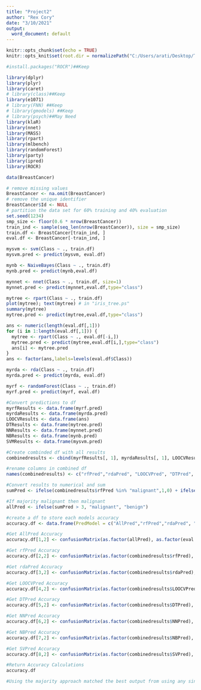 ---
title: "Project2"
author: "Rex Cory"
date: "3/10/2021"
output:
  word_document: default
---

```{r setup, include=FALSE}
knitr::opts_chunk$set(echo = TRUE)
knitr::opts_knit$set(root.dir = normalizePath("C:/Users/arati/Desktop/TBANLT 560/DMBA-R-datasets/DMBA-R-datasets"))
```

```{r necessary packages, eval=FALSE, include=FALSE}
#install.packages("ROCR")##Keep

```

```{r library packages}
library(dplyr)
library(plyr)
library(caret)
# library(class)##Keep
library(e1071)
# library(FNN) ##Keep
# library(gmodels) ##Keep
# library(psych)##May Need
library(klaR)
library(nnet)
library(MASS)
library(rpart)
library(mlbench)
library(randomForest)
library(party)
library(ipred)
library(ROCR)


```

```{r load data}
data(BreastCancer)
```

```{r Missing Values, ID, and Partition}
# remove missing values
BreastCancer <- na.omit(BreastCancer) 
# remove the unique identifier
BreastCancer$Id <- NULL
# partition the data set for 60% training and 40% evaluation 
set.seed(1234) 
smp_size <- floor(0.6 * nrow(BreastCancer))
train_ind <- sample(seq_len(nrow(BreastCancer)), size = smp_size)
train.df <- BreastCancer[train_ind, ]
eval.df <- BreastCancer[-train_ind, ]
```

```{r Support Vector Network}
mysvm <- svm(Class ~ ., train.df)
mysvm.pred <- predict(mysvm, eval.df)
```


```{r Naive Bayes}
mynb <- NaiveBayes(Class ~ ., train.df)
mynb.pred <- predict(mynb,eval.df)
```

```{r Neural Net}
mynnet <- nnet(Class ~ ., train.df, size=1)
mynnet.pred <- predict(mynnet,eval.df,type="class")
```

```{r Decision Trees}
mytree <- rpart(Class ~ ., train.df)
plot(mytree); text(mytree) # in "iris_tree.ps"
summary(mytree)
mytree.pred <- predict(mytree,eval.df,type="class")
```

```{r Leave One Out Cross Validation}
ans <- numeric(length(eval.df[,1]))
for (i in 1:length(eval.df[,1])) {
  mytree <- rpart(Class ~ ., eval.df[-i,])
  mytree.pred <- predict(mytree,eval.df[i,],type="class")
  ans[i] <- mytree.pred
}
ans <- factor(ans,labels=levels(eval.df$Class))
```

```{r Regularised Discriminant Analysis}
myrda <- rda(Class ~ ., train.df)
myrda.pred <- predict(myrda, eval.df)
```

```{r Random Forests}
myrf <- randomForest(Class ~ ., train.df)
myrf.pred <- predict(myrf, eval.df)
```

```{r Combine Predictions}
#Convert predictions to df
myrfResults <- data.frame(myrf.pred)
myrdaResults <- data.frame(myrda.pred)
LOOCVResults <- data.frame(ans)
DTResults <- data.frame(mytree.pred)
NNResults <- data.frame(mynnet.pred)
NBResults <- data.frame(mynb.pred)
SVMResults <- data.frame(mysvm.pred)

#Create combinded df with all results
combinedresults <- cbind(myrfResults[, 1], myrdaResults[, 1], LOOCVResults, DTResults, NNResults, NBResults[, 1], SVMResults)

#rename columns in combined df
names(combinedresults) <- c("rfPred","rdaPred", "LOOCVPred", "DTPred", "NNPred", "NBPred","SVPred")

#Convert results to numerical and sum
sumPred <- ifelse(combinedresults$rfPred %in% "malignant",1,0) + ifelse(combinedresults$rdaPred %in% "malignant",1,0) + ifelse(combinedresults$LOOCVPred %in% "malignant",1,0) + ifelse(combinedresults$DTPred %in% "malignant",1,0)+ ifelse(combinedresults$NNPred %in% "malignant",1,0)+ ifelse(combinedresults$NBPred %in% "malignant",1,0)+ ifelse(combinedresults$SVPred %in% "malignant",1,0)

#If majority malignant then malignant
allPred <- ifelse(sumPred > 3, "malignant", "benign")
```

```{r Compare Accuracies}
#create a df to store each models accuracy
accuracy.df <- data.frame(PredModel = c("AllPred","rfPred","rdaPred", "LOOCVPred", "DTPred", "NNPred", "NBPred","SVPred"), accuracy = rep(0, 8))

#Get AllPred Accuracy
accuracy.df[1,2] <- confusionMatrix(as.factor(allPred), as.factor(eval.df$Class))$overall[1]

#Get rfPred Accuracy
accuracy.df[2,2] <- confusionMatrix(as.factor(combinedresults$rfPred), as.factor(eval.df$Class))$overall[1]

#Get rdaPred Accuracy
accuracy.df[3,2] <- confusionMatrix(as.factor(combinedresults$rdaPred), as.factor(eval.df$Class))$overall[1]

#Get LOOCVPred Accuracy
accuracy.df[4,2] <- confusionMatrix(as.factor(combinedresults$LOOCVPred), as.factor(eval.df$Class))$overall[1]

#Get DTPred Accuracy
accuracy.df[5,2] <- confusionMatrix(as.factor(combinedresults$DTPred), as.factor(eval.df$Class))$overall[1]

#Get NNPred Accuracy
accuracy.df[6,2] <- confusionMatrix(as.factor(combinedresults$NNPred), as.factor(eval.df$Class))$overall[1]

#Get NBPred Accuracy
accuracy.df[7,2] <- confusionMatrix(as.factor(combinedresults$NBPred), as.factor(eval.df$Class))$overall[1]

#Get SVPred Accuracy
accuracy.df[8,2] <- confusionMatrix(as.factor(combinedresults$SVPred), as.factor(eval.df$Class))$overall[1]

#Return Accuracy Calculations
accuracy.df

#Using the majority approach matched the best output from using any single model. Only 1 of the original models would have produced the same level of accuracy, but the other 6 if used in isolation would have produced a worse prediction. Using the ensemble corrects for the predictive deficiency of the other models. 
```













